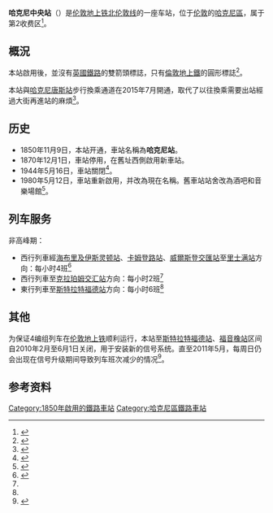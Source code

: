 {{Infobox London station
| name = Hackney Central
| image_name = Hackney Central railway station MMB 01.jpg
| locale = [[中哈克尼|中哈克尼]]
| borough = [[哈克尼區|哈克尼區]]
| manager = [[伦敦地上铁|伦敦地上铁]]
| owner = [[英国国营铁路公司|英国国营铁路公司]]
| symbol = overground
| gridref =
| railcode = HKC
| platforms = 2
| fare_zone = 2
<!--
| railexits0405    = 0.457
| railexits0506    = {{increase}} 0.514
| railexits0607    = {{increase}} 1.896-->
| railexits0708    = {{increase}} 1.906
| railexits0809    = {{decrease}} 1.564
| railexits0910    = {{decrease}} 1.344
| railexits1011    = {{increase}} 1.945
| railexits1112    = {{increase}} 3.360
| railexits1213    = {{increase}} 4.481
| railexits1314    = {{increase}} 5.311
| railexits1415    = {{increase}} 5.708
| latitude = 51.547
| longitude = -0.0559
| events1  = 营业中
| years1 = 1850
| access = yes
| access_note = <ref>{{Cite map/London Overground Map}}</ref><ref>{{Cite map/Standard Tube Map}}</ref>
| dft_category = D
}}

'''哈克尼中央站'''（{{lang-en|Hackney Central railway station}}）是[[伦敦地上铁|伦敦地上铁]][[北伦敦线|北伦敦线]]的一座车站，位于[[伦敦|伦敦]]的[[哈克尼區|哈克尼區]]，属于第2收费区<ref>{{cite map/Standard Tube Map}}</ref>。

==概況==
本站啟用後，並沒有[[英國鐵路|英國鐵路]]的雙箭頭標誌，只有[[倫敦地上鐵|倫敦地上鐵]]的圓形標誌<ref name=design-signs>{{cite web|title=London Overground Signs Standard – Issue 3|url=http://content.tfl.gov.uk/overground-signs-standard.pdf|publisher=Transport for London|accessdate=25 October 2015|archiveurl=https://web.archive.org/web/20150502140514/http://tfl.gov.uk/cdn/static/cms/documents/overground-signs-standard.pdf|archivedate=2015-05-02|page=18|date=3 August 2009|deadurl=no}}</ref>。

本站與[[哈克尼唐斯站|哈克尼唐斯站]]步行換乘通道在2015年7月開通，取代了以往換乘需要出站經過大街再進站的麻煩<ref>{{cite web|title=New bridge to cut commute between Hackney Downs and Central|url=http://www.hackneygazette.co.uk/news/new_bridge_to_cut_commute_between_hackney_downs_and_central_1_4204521|accessdate=2016-12-29|archive-date=2016-03-04|archive-url=https://web.archive.org/web/20160304211519/http://www.hackneygazette.co.uk/news/new_bridge_to_cut_commute_between_hackney_downs_and_central_1_4204521|dead-url=no}}</ref>。

==历史==
*1850年11月9日，本站开通，車站名稱為'''哈克尼站'''。
*1870年12月1日，車站停用，在舊址西側啟用新車站。
*1944年5月16日，車站關閉<ref name=Brown>{{cite book |last=Brown |first=Joe |title=London Railway Atlas |year=2009 |publisher=Ian Allan |location=Hersham |isbn=978-0-7110-3397-9}}</ref>。
*1980年5月12日，車站重新啟用，并改為現在名稱。舊車站站舍改為酒吧和音樂場館<ref>{{cite web|title=Hackney gets a new music venue, restaurant and bar in Oslo|url=http://now-here-this.timeout.com/2014/01/17/hackney-gets-a-new-music-venue-restaurant-and-bar-oslo/|publisher=TimeOut London|accessdate=24 February 2014|archive-date=2017-07-23|archive-url=https://web.archive.org/web/20170723090855/http://now-here-this.timeout.com/2014/01/17/hackney-gets-a-new-music-venue-restaurant-and-bar-oslo/|dead-url=no}}</ref>。

==列车服务==
非高峰期：
*西行列車經[[海布里及伊斯灵顿站|海布里及伊斯灵顿站]]、[[卡姆登路站|卡姆登路站]]、[[威爾斯登交匯站|威爾斯登交匯站]]至[[里士满站|里士满站]]方向：每小时4班<ref name=NLLtimetable>{{cite web |url=https://www.tfl.gov.uk/cdn/static/cms/documents/richmond-and-clapham-junction-to-stratford-timetable-december-2014.pdf |title=Richmond/Clapham Junction to Stratford timetable |publisher=[[Transport_for_London|Transport for London]] |date=14 December 2014 |accessdate=7 February 2015 |archive-date=2015-02-13 |archive-url=https://web.archive.org/web/20150213065312/https://www.tfl.gov.uk/cdn/static/cms/documents/richmond-and-clapham-junction-to-stratford-timetable-december-2014.pdf |dead-url=no }}</ref>
*西行列車至[[克拉珀姆交汇站|克拉珀姆交汇站]]方向：每小时2班<ref name=NLLtimetable />
*東行列車至[[斯特拉特福德站|斯特拉特福德站]]方向：每小时6班<ref name=NLLtimetable />

==其他==
为保证4编组列车在[[伦敦地上铁|伦敦地上铁]]顺利运行，本站至[[斯特拉特福德站|斯特拉特福德站]]、[[福音橡站|福音橡站]]区间自2010年2月至6月1日关闭，用于安装新的信号系统。直至2011年5月，每周日仍会出现在信号升级期间导致列车班次减少的情况<ref name="nll-closure">{{cite news|url=http://www.tfl.gov.uk/corporate/media/newscentre/archive/14278.aspx|title=London Overground to close from Gospel Oak to Stratford as part of £326m upgrade to deliver longer, more frequent trains|date=15 February 2010|publisher=TfL|accessdate=29 May 2011|archive-date=2012-09-30|archive-url=https://web.archive.org/web/20120930070731/http://www.tfl.gov.uk/corporate/media/newscentre/archive/14278.aspx|dead-url=no}}</ref>。

==参考资料==
{{reflist}}

{{倫敦地上鐵北倫敦線}}

{{DEFAULTSORT:Hackney Central}}
[[Category:1850年啟用的鐵路車站|Category:1850年啟用的鐵路車站]]
[[Category:哈克尼區鐵路車站|Category:哈克尼區鐵路車站]]